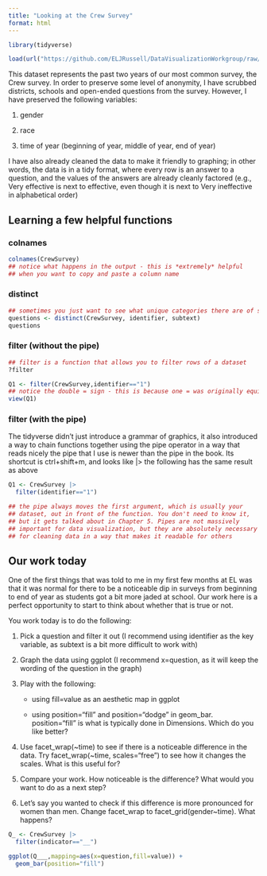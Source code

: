 ```yaml
---
title: "Looking at the Crew Survey"
format: html
---
```


```r
library(tidyverse)

load(url("https://github.com/ELJRussell/DataVisualizationWorkgroup/raw/main/data/CrewSurvey.RData"))
```

This dataset represents the past two years of our most common survey, the Crew survey. In order to preserve some level of anonymity, I have scrubbed districts, schools and open-ended questions from the survey. However, I have preserved the following variables:

1.  gender

2.  race

3.  time of year (beginning of year, middle of year, end of year)

I have also already cleaned the data to make it friendly to graphing; in other words, the data is in a tidy format, where every row is an answer to a question, and the values of the answers are already cleanly factored (e.g., Very effective is next to effective, even though it is next to Very ineffective in alphabetical order)

## Learning a few helpful functions

### colnames

```r
colnames(CrewSurvey)
## notice what happens in the output - this is *extremely* helpful
## when you want to copy and paste a column name
```

### distinct

```r
## sometimes you just want to see what unique categories there are of something. distinct will take a dataset and take out all duplicates. Here we can use it to easily see the Crew Survey
questions <- distinct(CrewSurvey, identifier, subtext)
questions
```

### filter (without the pipe)

```r

## filter is a function that allows you to filter rows of a dataset
?filter

Q1 <- filter(CrewSurvey,identifier=="1")
## notice the double = sign - this is because one = was originally equivalent to <-
view(Q1)
```

### filter (with the pipe)

The tidyverse didn't just introduce a grammar of graphics, it also introduced a way to chain functions together using the pipe operator in a way that reads nicely the pipe that I use is newer than the pipe in the book. Its shortcut is ctrl+shift+m, and looks like |> the following has the same result as above

```r

Q1 <- CrewSurvey |> 
  filter(identifier=="1")

## the pipe always moves the first argument, which is usually your 
## dataset, out in front of the function. You don't need to know it, 
## but it gets talked about in Chapter 5. Pipes are not massively
## important for data visualization, but they are absolutely necessary
## for cleaning data in a way that makes it readable for others
```

## Our work today

One of the first things that was told to me in my first few months at EL was that it was normal for there to be a noticeable dip in surveys from beginning to end of year as students got a bit more jaded at school. Our work here is a perfect opportunity to start to think about whether that is true or not.

You work today is to do the following:

1.  Pick a question and filter it out (I recommend using identifier as the key variable, as subtext is a bit more difficult to work with)

2.  Graph the data using ggplot (I recommend x=question, as it will keep the wording of the question in the graph)

3.  Play with the following:

    -   using fill=value as an aesthetic map in ggplot

    -   using position="fill" and position="dodge" in geom_bar. position="fill" is what is typically done in Dimensions. Which do you like better?

4.  Use facet_wrap(~time) to see if there is a noticeable difference in the data. Try facet_wrap(~time, scales="free") to see how it changes the scales. What is this useful for?

5.  Compare your work. How noticeable is the difference? What would you want to do as a next step?

6.  Let's say you wanted to check if this difference is more pronounced for women than men. Change facet_wrap to facet_grid(gender~time). What happens?

```r
Q_ <- CrewSurvey |> 
  filter(indicator=="__")

ggplot(Q___,mapping=aes(x=question,fill=value)) +
  geom_bar(position="fill")

```
